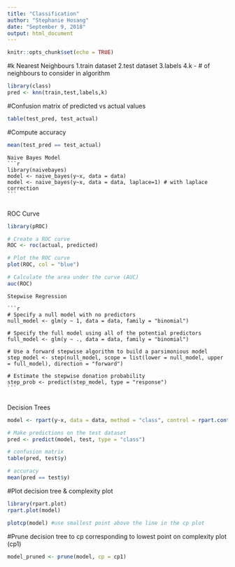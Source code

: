 ```yaml
---
title: "Classification"
author: "Stephanie Hosang"
date: "September 9, 2018"
output: html_document
---
```


```r
knitr::opts_chunk$set(echo = TRUE)
```

#k Nearest Neighbours
1.train dataset
2.test dataset
3.labels 
4.k - # of neighbours to consider in algorithm
```r
library(class)
pred <- knn(train,test,labels,k)
```

#Confusion matrix of predicted vs actual values
```r
table(test_pred, test_actual)
```
#Compute accuracy
```r
mean(test_pred == test_actual)
```


~~~~~~~~~~~~~~~~~~~~~~~~~~~~~~~~~~~~~~~~~~~~~~~~~~~~~~~~~~~~~~~~~~~~~~~~~~~~~~~~~~~~~~~~~~~~~~~~~~~~~~~~~~~~~~~~~~~~~~~~~~~~~~~~~~~~~~~~~~~
Naive Bayes Model
```r
library(naivebayes)
model <- naive_bayes(y~x, data = data)
model <- naive_bayes(y~x, data = data, laplace=1) # with laplace correction
```


~~~~~~~~~~~~~~~~~~~~~~~~~~~~~~~~~~~~~~~~~~~~~~~~~~~~~~~~~~~~~~~~~~~~~~~~~~~~~~~~~~~~~~~~~~~~~~~~~~~~~~~~~~~~~~~~~~~~~~~~~~~~~~~~~~~~~~~~~~~
ROC Curve
```r
library(pROC)

# Create a ROC curve
ROC <- roc(actual, predicted)

# Plot the ROC curve
plot(ROC, col = "blue")

# Calculate the area under the curve (AUC)
auc(ROC)
```

~~~~~~~~~~~~~~~~~~~~~~~~~~~~~~~~~~~~~~~~~~~~~~~~~~~~~~~~~~~~~~~~~~~~~~~~~~~~~~~~~~~~~~~~~~~~~~~~~~~~~~~~~~~~~~~~~~~~~~~~~~~~~~~~~~~~~~~~~~~
Stepwise Regression

```r
# Specify a null model with no predictors
null_model <- glm(y ~ 1, data = data, family = "binomial")

# Specify the full model using all of the potential predictors
full_model <- glm(y ~ ., data = data, family = "binomial")

# Use a forward stepwise algorithm to build a parsimonious model
step_model <- step(null_model, scope = list(lower = null_model, upper = full_model), direction = "forward")

# Estimate the stepwise donation probability
step_prob <- predict(step_model, type = "response")
```


~~~~~~~~~~~~~~~~~~~~~~~~~~~~~~~~~~~~~~~~~~~~~~~~~~~~~~~~~~~~~~~~~~~~~~~~~~~~~~~~~~~~~~~~~~~~~~~~~~~~~~~~~~~~~~~~~~~~~~~~~~~~~~~~~~~~~~~~~~~
Decision Trees
```r
model <- rpart(y~x, data = data, method = "class", control = rpart.control(cp = 0))

# Make predictions on the test dataset
pred <- predict(model, test, type = "class")

# confusion matrix
table(pred, test$y)

# accuracy
mean(pred == test$y)
```

#Plot decision tree & complexity plot
```r
library(rpart.plot)
rpart.plot(model)

plotcp(model) #use smallest point above the line in the cp plot
```

#Prune decision tree to cp corresponding to lowest point on complexity plot (cp1)
```r
model_pruned <- prune(model, cp = cp1)
```


